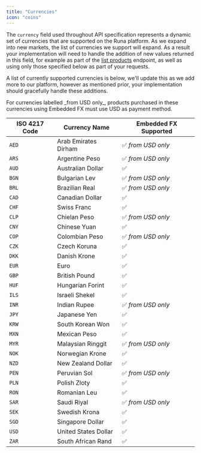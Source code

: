 ```yaml
---
title: "Currencies"
icon: "coins"
---
```


The `currency` field used throughout API specification represents a dynamic set of currencies that are supported on the Runa platform. As we expand into new markets, the list of currencies we support will expand. As a result your implementation will need to handle the addition of new values returned in this field, for example as part of the [list products](/reference/2024-02-05/endpoint/products/list) endpoint, as well as using only those specified below as part of your requests.

A list of currently supported currencies is below, we'll update this as we add more to our platform, however as mentioned prior, your implementation should gracefully handle these additions.

<Note>
For currencies labelled _from USD only_, products purchased in these currencies using Embedded FX must use USD as payment method.
</Note>

| ISO 4217 Code   | Currency Name        | Embedded FX Supported |
| --------------- | -------------------- | --------------------- |
| `AED`           | Arab Emirates Dirham | ✅ _from USD only_    |
| `ARS`           | Argentine Peso       | ✅ _from USD only_    |
| `AUD`           | Australian Dollar    | ✅                    |
| `BGN`           | Bulgarian Lev        | ✅ _from USD only_    |
| `BRL`           | Brazilian Real       | ✅ _from USD only_    |
| `CAD`           | Canadian Dollar      | ✅                    |
| `CHF`           | Swiss Franc          | ✅                    |
| `CLP`           | Chielan Peso         | ✅ _from USD only_    |
| `CNY`           | Chinese Yuan         | ✅                    |
| `COP`           | Colombian Peso       | ✅ _from USD only_    |
| `CZK`           | Czech Koruna         | ✅                    |
| `DKK`           | Danish Krone         | ✅                    |
| `EUR`           | Euro                 | ✅                    |
| `GBP`           | British Pound        | ✅                    |
| `HUF`           | Hungarian Forint     | ✅                    |
| `ILS`           | Israeli Shekel       | ✅                    |
| `INR`           | Indian Rupee         | ✅ _from USD only_    |
| `JPY`           | Japanese Yen         | ✅                    |
| `KRW`           | South Korean Won     | ✅                    |
| `MXN`           | Mexican Peso         | ✅                    |
| `MYR`           | Malaysian Ringgit    | ✅ _from USD only_    |
| `NOK`           | Norwegian Krone      | ✅                    |
| `NZD`           | New Zealand Dollar   | ✅                    |
| `PEN`           | Peruvian Sol         | ✅ _from USD only_    |
| `PLN`           | Polish Zloty         | ✅                    |
| `RON`           | Romanian Leu         | ✅                    |
| `SAR`           | Saudi Riyal          | ✅ _from USD only_    |
| `SEK`           | Swedish Krona        | ✅                    |
| `SGD`           | Singapore Dollar     | ✅                    |
| `USD`           | United States Dollar | ✅                    |
| `ZAR`           | South African Rand   | ✅                    |

